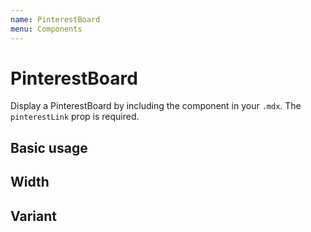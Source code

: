 ```yaml
---
name: PinterestBoard
menu: Components
---
```



# PinterestBoard

Display a PinterestBoard by including the component in your `.mdx`. The `pinterestLink` prop is required.

<Props of={PinterestBoard} />

## Basic usage

<Playground>
  <PinterestBoard pinterestLink="fromspacewithlove/astronauts/" />
</Playground>

## Width

<Playground>
  <PinterestBoard pinterestLink="fromspacewithlove/astronauts/" width={900} />
</Playground>

## Variant

<Playground>
  <PinterestBoard pinterestLink="fromspacewithlove" variant="user" />
</Playground>
